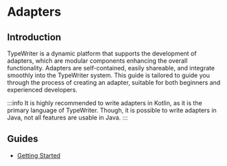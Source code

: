 # Adapters
## Introduction
TypeWriter is a dynamic platform that supports the development of adapters, which are modular components enhancing the overall functionality. Adapters are self-contained, easily shareable, and integrate smoothly into the TypeWriter system. This guide is tailored to guide you through the process of creating an adapter, suitable for both beginners and experienced developers.

:::info
It is highly recommended to write adapters in Kotlin, as it is the primary language of TypeWriter. Though, it is possible to write adapters in Java, not all features are usable in Java.
:::

## Guides
- [Getting Started](./02-getting_started.mdx)
